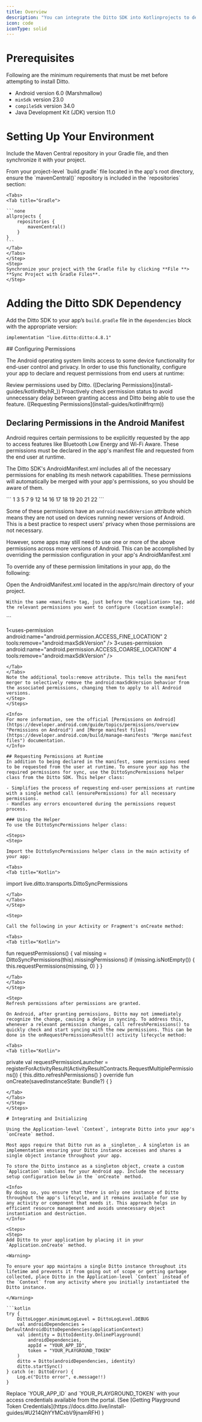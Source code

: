 ```yaml
---
title: Overview
description: "You can integrate the Ditto SDK into Kotlinprojects to develop native apps for the Android platform."
icon: code
iconType: solid
---
```


# Prerequisites

Following are the minimum requirements that must be met before attempting to install Ditto.

- Android version 6.0 (Marshmallow)
- `minSdk` version 23.0
- `compileSdk` version 34.0
- Java Development Kit (JDK) version 11.0

# Setting Up Your Environment

Include the Maven Central repository in your Gradle file, and then synchronize it with your project.

<Steps>
    <Step>
    From your project-level `build.gradle` file located in the app's root directory, ensure the `mavenCentral()` repository is included in the `repositories` section:

    <Tabs>
    <Tab title="Gradle">

    ```none
    allprojects {
        repositories {
            mavenCentral()
        }
    }
    ```
    </Tab>
    </Tabs>
    </Step>
    <Step>
    Synchronize your project with the Gradle file by clicking **File **> **Sync Project with Gradle Files**.
    </Step>

</Steps>

# Adding the Ditto SDK Dependency

Add the Ditto SDK to your app’s `build.gradle` file in the `dependencies` block with the appropriate version:

<Tabs>
<Tab title="build.gradle">

```none
implementation "live.ditto:ditto:4.8.1"
```

</Tab>
</Tabs>
## Configuring Permissions

The Android operating system limits access to some device functionality for end-user control and privacy. In order to use this functionality, configure your app to declare and request permissions from end users at runtime:

<Steps>
<Step>
Review permissions used by Ditto. ([Declaring Permissions](install-guides/kotlin#byhR_))
</Step>
<Step>
Proactively check permission status to avoid unnecessary delay between granting access and Ditto being able to use the feature. ([Requesting Permissions](install-guides/kotlin#frqrm))
</Step>
</Steps>

## Declaring Permissions in the Android Manifest

Android requires certain permissions to be explicitly requested by the app to access features like Bluetooth Low Energy and Wi-Fi Aware. These permissions must be declared in the app's manifest file and requested from the end user at runtime.

The Ditto SDK's AndroidManifest.xml includes all of the necessary permissions for enabling its mesh network capabilities. These permissions will automatically be merged with your app's permissions, so you should be aware of them.

<Tabs>
<Tab title="AndroidManifest.xml">
```
1<uses-permission android:name\="android.permission.BLUETOOTH" 2 android:maxSdkVersion\="30" /> 3<uses-permission android:name\="android.permission.BLUETOOTH\_ADMIN" 4 android:maxSdkVersion\="30" /> 5<uses-permission android:name\="android.permission.BLUETOOTH\_ADVERTISE" 6 tools:targetApi\="s" /> 7<uses-permission android:name\="android.permission.BLUETOOTH\_CONNECT" 8 tools:targetApi\="s" /> 9<uses-permission android:name\="android.permission.BLUETOOTH\_SCAN" 10 android:usesPermissionFlags\="neverForLocation" 11 tools:targetApi\="s" /> 12<uses-permission android:name\="android.permission.ACCESS\_FINE\_LOCATION" 13 android:maxSdkVersion\="32" /> 14<uses-permission android:name\="android.permission.ACCESS\_COARSE\_LOCATION" 15 android:maxSdkVersion\="30" /> 16<uses-permission android:name\="android.permission.INTERNET" /> 17<uses-permission android:name\="android.permission.ACCESS\_WIFI\_STATE" /> 18<uses-permission android:name\="android.permission.ACCESS\_NETWORK\_STATE" /> 19<uses-permission android:name\="android.permission.CHANGE\_NETWORK\_STATE" /> 20<uses-permission android:name\="android.permission.CHANGE\_WIFI\_MULTICAST\_STATE" /> 21<uses-permission android:name\="android.permission.CHANGE\_WIFI\_STATE" /> 22<uses-permission android:name\="android.permission.NEARBY\_WIFI\_DEVICES" 23 android:usesPermissionFlags\="neverForLocation" 24 tools:targetApi\="tiramisu" />
```
</Tab>
</Tabs>

Some of these permissions have an `android:maxSdkVersion` attribute which means they are not used on devices running newer versions of Android. This is a best practice to respect users' privacy when those permissions are not necessary.

However, some apps may still need to use one or more of the above permissions across more versions of Android. This can be accomplished by overriding the permission configuration in your app's AndroidManifest.xml

To override any of these permission limitations in your app, do the following:

<Steps>
<Step>
Open the AndroidManifest.xml located in the app/src/main directory of your project.
</Step>
<Step>

`Within the same <manifest> tag, just before the <application> tag, add the relevant permissions you want to configure (location example):`

<Tabs>
<Tab title="AndroidManifest.xml">
```

1<uses-permission android:name\="android.permission.ACCESS_FINE_LOCATION" 2 tools:remove\="android:maxSdkVersion" /> 3<uses-permission android:name\="android.permission.ACCESS_COARSE_LOCATION" 4 tools:remove\="android:maxSdkVersion" />

```
</Tab>
</Tabs>
Note the additional tools:remove attribute. This tells the manifest merger to selectively remove the android:maxSdkVersion behavior from the associated permissions, changing them to apply to all Android versions.
</Step>
</Steps>

<Info>
For more information, see the official [Permissions on Android](https://developer.android.com/guide/topics/permissions/overview "Permissions on Android") and [Merge manifest files](https://developer.android.com/build/manage-manifests "Merge manifest files") documentation.
</Info>

## Requesting Permissions at Runtime
In addition to being declared in the manifest, some permissions need to be requested from the user at runtime. To ensure your app has the required permissions for sync, use the DittoSyncPermissions helper class from the Ditto SDK. This helper class:

- Simplifies the process of requesting end-user permissions at runtime with a single method call (ensurePermissions) for all necessary permissions.
- Handles any errors encountered during the permissions request process.

### Using the Helper
To use the DittoSyncPermissions helper class:

<Steps>
<Step>

Import the DittoSyncPermissions helper class in the main activity of your app:

<Tabs>
<Tab title="Kotlin">
```

import live.ditto.transports.DittoSyncPermissions
```
</Tab>
</Tabs>
</Step>

<Step>

Call the following in your Activity or Fragment's onCreate method:

<Tabs>
<Tab title="Kotlin">
```
fun requestPermissions() {
    val missing = DittoSyncPermissions(this).missingPermissions()
    if (missing.isNotEmpty()) {
        this.requestPermissions(missing, 0)
    }
}
```
</Tab>
</Tabs>
</Step>

<Step>
Refresh permissions after permissions are granted.

On Android, after granting permissions, Ditto may not immediately recognize the change, causing a delay in syncing. To address this, whenever a relevant permission changes, call refreshPermissions() to quickly check and start syncing with the new permissions. This can be done in the onRequestPermissionsResult() activity lifecycle method:

<Tabs>
<Tab title="Kotlin">
```
private val requestPermissionLauncher = registerForActivityResult(ActivityResultContracts.RequestMultiplePermissions()) { this.ditto.refreshPermissions() } override fun onCreate(savedInstanceState: Bundle?) { }
```
</Tab>
</Tabs>
</Step>
</Steps>

# Integrating and Initializing

Using the Application-level `Context`, integrate Ditto into your app's `onCreate` method.

Most apps require that Ditto run as a _singleton_. A singleton is an implementation ensuring your Ditto instance accesses and shares a single object instance throughout your app.

To store the Ditto instance as a singleton object, create a custom `Application` subclass for your Android app. Include the necessary setup configuration below in the `onCreate` method.

<Info>
By doing so, you ensure that there is only one instance of Ditto throughout the app's lifecycle, and it remains available for use by any activity or component that needs it. This approach helps in efficient resource management and avoids unnecessary object instantiation and destruction.
</Info>

<Steps>
<Step>
Add Ditto to your application by placing it in your `Application.onCreate` method.

<Warning>

To ensure your app maintains a single Ditto instance throughout its lifetime and prevents it from going out of scope or getting garbage collected, place Ditto in the Application-level `Context` instead of the `Context` from any activity where you initially instantiated the Ditto instance.

</Warning>

```kotlin
try {
    DittoLogger.minimumLogLevel = DittoLogLevel.DEBUG
    val androidDependencies = DefaultAndroidDittoDependencies(applicationContext)
    val identity = DittoIdentity.OnlinePlayground(
        androidDependencies,
        appId = "YOUR_APP_ID",
        token = "YOUR_PLAYGROUND_TOKEN"
    )
    ditto = Ditto(androidDependencies, identity)
    ditto.startSync()
} catch (e: DittoError) {
    Log.e("Ditto error", e.message!!)
}
```

</Step>

<Step>
Replace `YOUR_APP_ID` and `YOUR_PLAYGROUND_TOKEN` with your access credentials available from the portal. (See [Getting Playground Token Credentials](https://docs.ditto.live/install-guides/#U214QhYYMCxbV9jnamRFH) )
</Step>
</Steps>
